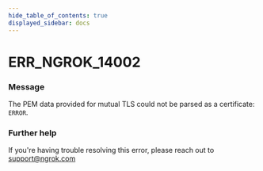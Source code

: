 ```yaml
---
hide_table_of_contents: true
displayed_sidebar: docs
---
```



# ERR_NGROK_14002

### Message

The PEM data provided for mutual TLS could not be parsed as a certificate: `ERROR`.

### Further help

If you're having trouble resolving this error, please reach out to [support@ngrok.com](mailto:support@ngrok.com?subject=Help%20with%20ERR_NGROK_14002)

<ErrorDetails error="err_ngrok_14002" />

